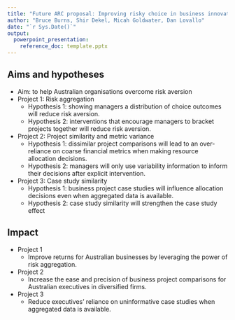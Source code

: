 ```yaml
---
title: "Future ARC proposal: Improving risky choice in business innovation"
author: "Bruce Burns, Shir Dekel, Micah Goldwater, Dan Lovallo"
date: "`r Sys.Date()`"
output: 
  powerpoint_presentation:
    reference_doc: template.pptx
---
```


## Aims and hypotheses
- Aim: to help Australian organisations overcome risk aversion
- Project 1: Risk aggregation
    - Hypothesis 1: showing managers a distribution of choice outcomes will
      reduce risk aversion.
    - Hypothesis 2: interventions that encourage managers to bracket projects
      together will reduce risk aversion.
- Project 2: Project similarity and metric variance
    - Hypothesis 1: dissimilar project comparisons will lead to an over-reliance
      on coarse financial metrics when making resource allocation decisions.
    - Hypothesis 2: managers will only use variability information to inform
      their decisions after explicit intervention.
- Project 3: Case study similarity
    - Hypothesis 1: business project case studies will influence allocation
    decisions even when aggregated data is available.
    - Hypothesis 2: case study similarity will strengthen the case study effect
      
## Impact

- Project 1
    - Improve returns for Australian businesses by leveraging the power
      of risk aggregation.
- Project 2
    - Increase the ease and precision of business project comparisons
      for Australian executives in diversified firms.
- Project 3
    - Reduce executives' reliance on uninformative case studies when
      aggregated data is available.
